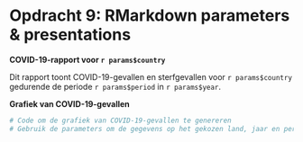 # Opdracht 9: RMarkdown parameters & presentations


__COVID-19-rapport voor `r params$country`__

Dit rapport toont COVID-19-gevallen en sterfgevallen voor `r params$country` gedurende de periode `r params$period` in `r params$year`.

__Grafiek van COVID-19-gevallen__

```r
# Code om de grafiek van COVID-19-gevallen te genereren
# Gebruik de parameters om de gegevens op het gekozen land, jaar en periode te filteren
```